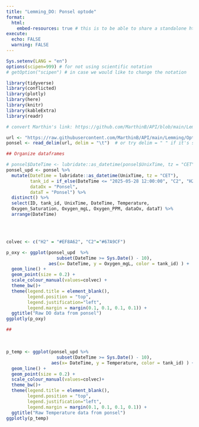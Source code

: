 ```yaml
---
title: "Lemming_DO: Ponsel optode"
format: 
  html: 
    embed-resources: true # this is to be able to share a standalone html file
execute:
  echo: FALSE
  warning: FALSE
---
```


```r
Sys.setenv(LANG = "en")
options(scipen=999) # for not using scientific notation
# getOption("scipen") # in case we would like to change the notation

```

```r
library(tidyverse)
library(conflicted)
library(plotly)
library(here)
library(knitr)
library(kableExtra)
library(readr)
```

```r

# convert Marthin's link: https://github.com/MarthinB/API/blob/main/Lemming/Optod/ModData-lemmingponsel.txt to raw url

url <- "https://raw.githubusercontent.com/MarthinB/API/main/Lemming/Optod/ModData-lemmingponsel.txt"
ponsel <- read_delim(url, delim = "\t")  # or try delim = " " if it's space-delimited

```

```r
## Organize dataframes

# ponsel$DateTime <- lubridate::as_datetime(ponsel$UnixTime, tz = "CET")
ponsel_upd <- ponsel %>%
  mutate(DateTime = lubridate::as_datetime(UnixTime, tz = "CET"),
         tank_id = if_else(DateTime <= "2025-05-28 12:00:00", "C2", "H2"),
         dataOx = "Ponsel",
         dataT = "Ponsel") %>%
  distinct() %>%
  select(ID, tank_id, UnixTime, DateTime, Temperature, 
  Oxygen_Saturation, Oxygen_mgL, Oxygen_PPM, dataOx, dataT) %>%
  arrange(DateTime)



```
<br>
```r

colvec <- c("H2" = "#EF8A62", "C2"="#67A9CF") 

p_oxy <- ggplot(ponsel_upd  %>%
                   subset(DateTime >= Sys.Date() - 10),
                aes(x= DateTime, y = Oxygen_mgL, color = tank_id) ) +
  geom_line() +
  geom_point(size = 0.2) +
  scale_colour_manual(values=colvec) +
  theme_bw()+
  theme(legend.title = element_blank(),
        legend.position = "top",
        legend.justification="left",
        legend.margin = margin(0.1, 0.1, 0.1, 0.1)) +
  ggtitle("Raw DO data from ponsel")
ggplotly(p_oxy)

##

```
<br>

```r

p_temp <- ggplot(ponsel_upd %>%
                   subset(DateTime >= Sys.Date() - 10), 
                 aes(x= DateTime, y = Temperature, color = tank_id) ) +
  geom_line() +
  geom_point(size = 0.2) +
  scale_colour_manual(values=colvec)+
  theme_bw()+
  theme(legend.title = element_blank(),
        legend.position = "top",
        legend.justification="left",
        legend.margin = margin(0.1, 0.1, 0.1, 0.1)) +
  ggtitle("Raw Temperature data from ponsel")
ggplotly(p_temp)


```
